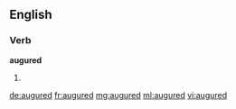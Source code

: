 ==English==

===Verb===
'''augured'''

# {{past of|[[augur]]}}

[[de:augured]]
[[fr:augured]]
[[mg:augured]]
[[ml:augured]]
[[vi:augured]]